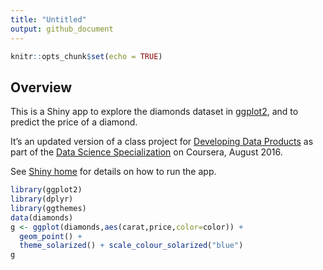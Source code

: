```yaml
---
title: "Untitled"
output: github_document
---
```


```r
knitr::opts_chunk$set(echo = TRUE)
```

## Overview

This is a Shiny app to explore the diamonds dataset in [ggplot2](http://ggplot2.org/), and to predict the price of a diamond. 

It's an updated version of a class project for [Developing Data Products](https://www.coursera.org/learn/data-products) as part of the [Data Science Specialization](https://www.coursera.org/specializations/jhu-data-science) on Coursera, August 2016.

See [Shiny home](https://shiny.rstudio.com/) for details on how to run the app.

```r
library(ggplot2)
library(dplyr)
library(ggthemes)
data(diamonds)
g <- ggplot(diamonds,aes(carat,price,color=color)) + 
  geom_point() +
  theme_solarized() + scale_colour_solarized("blue")
g
```

